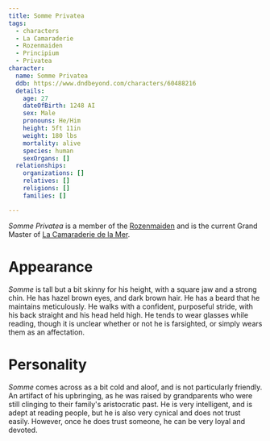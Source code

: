 ```yaml
---
title: Somme Privatea
tags:
  - characters
  - La Camaraderie
  - Rozenmaiden
  - Principium
  - Privatea
character:
  name: Somme Privatea
  ddb: https://www.dndbeyond.com/characters/60488216
  details:
    age: 27
    dateOfBirth: 1248 AI
    sex: Male
    pronouns: He/Him
    height: 5ft 11in
    weight: 180 lbs
    mortality: alive
    species: human
    sexOrgans: []
  relationships:
    organizations: []
    relatives: []
    religions: []
    families: []

---
```


<Stub />

*Somme Privatea* is a member of the
[Rozenmaiden](/world/organizations/rozenmaiden/) and is the current Grand Master
of [La Camaraderie de la Mer](/world/organizations/la-camaraderie/).

# Appearance

*Somme* is tall but a bit skinny for his height, with a square jaw and a strong
chin. He has hazel brown eyes, and dark brown hair. He has a beard that he
maintains meticulously. He walks with a confident, purposeful stride, with his
back straight and his head held high. He tends to wear glasses while reading,
though it is unclear whether or not he is farsighted, or simply wears them as an
affectation.

# Personality

*Somme* comes across as a bit cold and aloof, and is not particularly friendly.
An artifact of his upbringing, as he was raised by grandparents who were still
clinging to their family's aristocratic past. He is very intelligent, and is
adept at reading people, but he is also very cynical and does not trust easily.
However, once he does trust someone, he can be very loyal and devoted.
